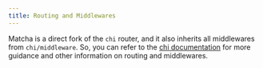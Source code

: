 ```yaml
---
title: Routing and Middlewares
---
```


Matcha is a direct fork of the `chi` router, and it also inherits all middlewares from `chi/middleware`. So, you can refer to the [chi documentation](https://go-chi.io/#/pages/routing) for more guidance and other information on routing and middlewares.


